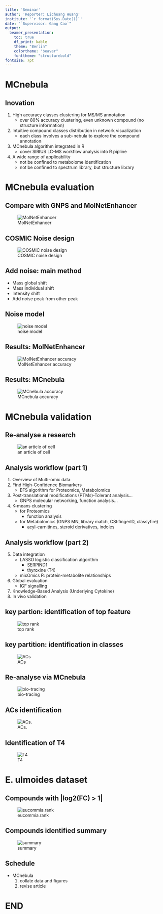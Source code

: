 ```yaml
---
title: 'Seminar'
author: 'Reporter: Lichuang Huang'
institute: '`r format(Sys.Date())`'
date: "`Supervisor: Gang Cao`"
output:
  beamer_presentation:
    toc: true
    df_print: kable
    theme: "Berlin"
    colortheme: "beaver"
    fonttheme: "structurebold"
fontsize: 7pt
---
```


[annotation]: this part describe MCnebula

# MCnebula

## Inovation

1. High accuracy classes clustering for MS/MS annotation
    + over 80% accuracy clustering, even unknown compound (no structure information)
2. Intuitive compound classes distribution in network visualization
    + each class involves a sub-nebula to explore the compound annotation
3. MCnebula algorithm integrated in R
    + cover SIRIUS LC-MS workflow analysis into R pipline
4. A wide range of applicability
    + not be confined to metabolome identification
    + not be confined to spectrum library, but structure library

# MCnebula evaluation

## Compare with GNPS and MolNetEnhancer

![MolNetEnhancer](png/gather_ps_ps_gnps_accuracy_bar.png)

## COSMIC Noise design

![COSMIC noise design](png/ps_noise.png)

## Add noise: main method

+ Mass global shift
+ Mass individual shift
+ Intensity shift
+ Add noise peak from other peak

## Noise model

![noise model](png/noise_instance.png)

## Results: MolNetEnhancer

![MolNetEnhancer accuracy](png/molnet_noise_tolerance_bar.png)

## Results: MCnebula

![MCnebula accuracy](png/ps_mc_noise_tolerance_bar.png)

# MCnebula validation

## Re-analyse a research

![an article of cell](png/literatra_cell.png)

## Analysis workflow (part 1)

1. Overview of Multi-omic data
2. Find High-Confidence Biomarkers
    + EFS algorithm for Proteomics, Metabolomics
3. Post-translational modifications (PTMs)-Tolerant analysis...
    + GNPS molecular networking, function analysis...
4. K-means clustering
    + for Proteomics
        + function analysis
    + for Metabolomics (GNPS MN, library match, CSI:fingerID, classyfire)
        + acyl-carnitines, steroid derivatives, indoles

## Analysis workflow (part 2)

5. Data integration
    + LASSO logistic classification algorithm
        + SERPIND1
        + thyroxine (T4)
    + mixOmics R: protein-metabolite relationships
6. Global evaluation
    + IGF signalling
7. Knowledge-Based Analysis (Underlying Cytokine)
8. In vivo validation

## key partion: identification of top feature

![top rank](png/ps_cell_1.png)

## key partition: identification in classes

![ACs](png/cell.2.png)

## Re-analyse via MCnebula

![bio-tracing](png/gather_mark_child_nebulae.png)

## ACs identification

![ACs.](png/ps_Acyl carnitines_graph.png)

## Identification of T4

![T4](png/t4.png)

# E. ulmoides dataset

## Compounds with |log2(FC) > 1| 

![eucommia.rank](png/eucommia.rank.png)

## Compounds identified summary

![summary](png/eu.table.png)

## Schedule

+ MCnebula
    1. collate data and figures
    2. revise article

# END
